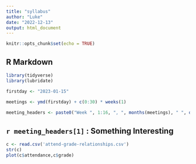 ---
title: "syllabus"
author: "Luke"
date: "2022-12-13"
output: html_document
---

```{r setup, include=FALSE}
knitr::opts_chunk$set(echo = TRUE)
```

## R Markdown
```{r include = FALSE}
library(tidyverse)
library(lubridate)

firstday <- "2023-01-15"
    
meetings <- ymd(firstday) + c(0:30) * weeks(1)

meeting_headers <- paste0("Week ", 1:16, ", ", months(meetings), " ", day(meetings))

```
##  `r meeting_headers[1]` : Something Interesting

```{r}
c <- read.csv('attend-grade-relationships.csv')
str(c)
plot(c$attendance,c$grade)

```


